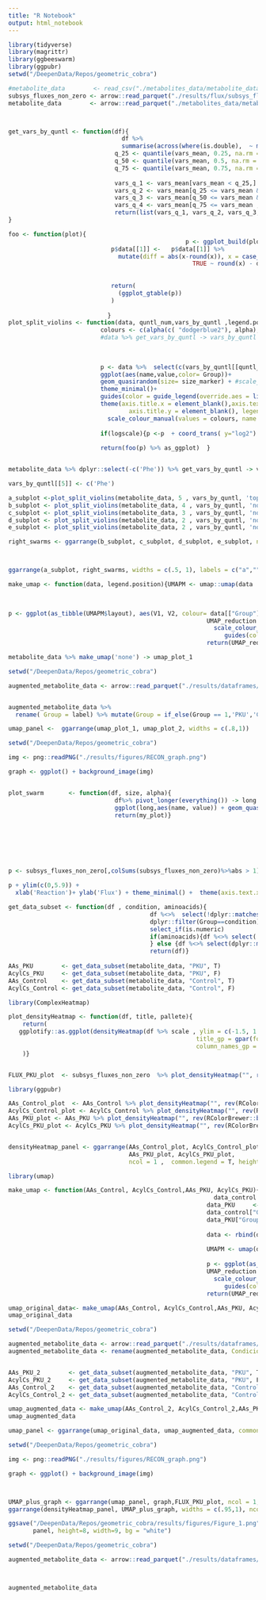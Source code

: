 ```yaml
---
title: "R Notebook"
output: html_notebook
---
```


```r
library(tidyverse)
library(magrittr)
library(ggbeeswarm)
library(ggpubr)
setwd("/DeepenData/Repos/geometric_cobra")

#metabolite_data        <- read_csv("./metabolites_data/metabolite_data.csv")
subsys_fluxes_non_zero <- arrow::read_parquet("./results/flux/subsys_fluxes_non_zero.parquet.gzip")
metabolite_data        <- arrow::read_parquet("./metabolites_data/metabolites_outliers_imputed.parquet.gzip")



get_vars_by_quntl <- function(df){
                                df %>% 
                                summarise(across(where(is.double),  ~ mean(.x, na.rm = TRUE))) %>% t -> vars_mean
                              q_25 <- quantile(vars_mean, 0.25, na.rm = TRUE)[[1]]
                              q_50 <- quantile(vars_mean, 0.5, na.rm = TRUE)[[1]]
                              q_75 <- quantile(vars_mean, 0.75, na.rm = TRUE)[[1]]
                              
                              vars_q_1 <- vars_mean[vars_mean < q_25,] %>% names 
                              vars_q_2 <- vars_mean[q_25 <= vars_mean & vars_mean < q_50,] %>% names 
                              vars_q_3 <- vars_mean[q_50 <= vars_mean &   vars_mean < q_75,] %>% names 
                              vars_q_4 <- vars_mean[q_75 <= vars_mean ,] %>% names 
                              return(list(vars_q_1, vars_q_2, vars_q_3, vars_q_4))
}

foo <- function(plot){
                                                  p <- ggplot_build(plot)
                             p$data[[1]] <-   p$data[[1]] %>%
                               mutate(diff = abs(x-round(x)), x = case_when(group %% 2 == 0 ~ round(x) + diff,
                                                    TRUE ~ round(x) - diff)) %>%    select(-diff)
                             
                             
                             return(
                               (ggplot_gtable(p))
                             )
                             
                            }
plot_split_violins <- function(data, quntl_num,vars_by_quntl ,legend.position, logscale, alpha, size_marker){
                          colours <- c(alpha(c( "dodgerblue2"), alpha), alpha(c("darkorange"), 1))
                          #data %>% get_vars_by_quntl -> vars_by_quntl
                          
                          
                          
                          p <- data %>%  select(c(vars_by_quntl[[quntl_num]], "Group")) %>%  pivot_longer(-Group)  %>% 
                          ggplot(aes(name,value,color= Group))+ 
                          geom_quasirandom(size= size_marker) + #scale_fill_manual(values = colours, name = "") +
                          theme_minimal()+
                          guides(color = guide_legend(override.aes = list(size = 4, alpha = 1) ))+ 
                          theme(axis.title.x = element_blank(),axis.text.x = element_text(angle = 45, vjust = 1, hjust=1),
                                  axis.title.y = element_blank(), legend.position=legend.position)+scale_color_discrete(name="")+
                            scale_colour_manual(values = colours, name = "") 
                          
                          if(logscale){p <-p  + coord_trans( y="log2") }
                          
                          return(foo(p) %>% as_ggplot)  }


metabolite_data %>% dplyr::select(-c('Phe')) %>% get_vars_by_quntl -> vars_by_quntl

vars_by_quntl[[5]] <- c('Phe')

a_subplot <-plot_split_violins(metabolite_data, 5 , vars_by_quntl, 'top', TRUE, .1, .6)
b_subplot <- plot_split_violins(metabolite_data, 4 , vars_by_quntl, 'none', F, .02, .01)
c_subplot <- plot_split_violins(metabolite_data, 3 , vars_by_quntl, 'none', F, .02, .01)
d_subplot <- plot_split_violins(metabolite_data, 2 , vars_by_quntl, 'none', F, .02, .01)
e_subplot <- plot_split_violins(metabolite_data, 2 , vars_by_quntl, 'none', F, .02, .01)
```


```r

right_swarms <- ggarrange(b_subplot, c_subplot, d_subplot, e_subplot, ncol = 1, labels = c("b","c","d","e"), vjust = 1.1, hjust = .5)



ggarrange(a_subplot, right_swarms, widths = c(.5, 1), labels = c("a",""), vjust = 1.1) -> swarm_panel


```

```r
make_umap <- function(data, legend.position){UMAPM <- umap::umap(data  %>% select_if(is.numeric) %>% 
                                                                        as.matrix(), n_neighbors = 20, scale = T, n_threads = 20, fast_sgd = F, metric = 'cosine', spread = 10)
                                                        

p <- ggplot(as_tibble(UMAPM$layout), aes(V1, V2, colour= data[["Group"]]))
                                                        UMAP_reduction <-  p + geom_point(size= .2) + xlab('UMAP dimension 1') + ylab('UMAP dimension 2')+
                                                          scale_colour_manual(values = c("cadetblue", "blue"))+ theme(legend.position=legend.position, text = element_text(size = 9))   +
                                                             guides(color = guide_legend(override.aes = list(size = 3) ) )+guides(color = guide_legend(title = "Group", override.aes = list(size = 3) )) 
                                                        return(UMAP_reduction)}

metabolite_data %>% make_umap('none') -> umap_plot_1
```


```r
setwd("/DeepenData/Repos/geometric_cobra")

augmented_metabolite_data <- arrow::read_parquet("./results/dataframes/augmented_metabolite_data_v2.parquet.gzip") 


augmented_metabolite_data %>% 
  rename( Group = label) %>% mutate(Group = if_else(Group == 1,'PKU','Control')) %>% make_umap('right')-> umap_plot_2


```


```r

umap_panel <-  ggarrange(umap_plot_1, umap_plot_2, widths = c(.8,1))

setwd("/DeepenData/Repos/geometric_cobra")

img <- png::readPNG("./results/figures/RECON_graph.png")

graph <- ggplot() + background_image(img)



```
```r
plot_swarm       <- function(df, size, alpha){
                              df%>% pivot_longer(everything()) -> long
                              ggplot(long,aes(name, value)) + geom_quasirandom(size=size, alpha = alpha) -> my_plot
                              return(my_plot)}







p <- subsys_fluxes_non_zero[,colSums(subsys_fluxes_non_zero)%>%abs > 1] %>% sample_n(1000) %>% abs %>% plot_swarm(.2,.2) 

p + ylim(c(0,5.9)) + 
  xlab('Reaction')+ ylab('Flux') + theme_minimal() +  theme(axis.text.x = element_text(angle = 45, vjust = 1, hjust=1))

```



#####################################################################################################################################################
######################################################################################################################################################
```r
get_data_subset <- function(df , condition, aminoacids){
                                        df %<>%  select(!dplyr::matches('SA')) %>%
                                        dplyr::filter(Group==condition) %>% 
                                        select_if(is.numeric) 
                                        if(aminoacids){df %<>% select(!dplyr::matches('C\\d+'))
                                        } else {df %<>% select(dplyr::matches('C\\d+'))}
                                        return(df)}
 
AAs_PKU        <- get_data_subset(metabolite_data, "PKU", T)
AcylCs_PKU     <- get_data_subset(metabolite_data, "PKU", F)
AAs_Control    <- get_data_subset(metabolite_data, "Control", T)
AcylCs_Control <- get_data_subset(metabolite_data, "Control", F)
```

```r
library(ComplexHeatmap)

plot_densityHeatmap <- function(df, title, pallete){
    return(
   ggplotify::as.ggplot(densityHeatmap(df %>% scale , ylim = c(-1.5, 1.5), cluster_columns = TRUE, title = title, ylab = "", col = pallete,
                                                     title_gp = gpar(fontsize = 6), tick_label_gp = gpar(fontsize = 6), quantile_gp = gpar(fontsize = 6),
                                                     column_names_gp = gpar(fontsize = 6),column_names_rot = 50 )) 
    )}


FLUX_PKU_plot  <- subsys_fluxes_non_zero  %>% plot_densityHeatmap("", rev(RColorBrewer::brewer.pal(11, "RdYlGn")))


```

```r
library(ggpubr)

AAs_Control_plot  <- AAs_Control %>% plot_densityHeatmap("", rev(RColorBrewer::brewer.pal(11, "Spectral")))
AcylCs_Control_plot <- AcylCs_Control %>% plot_densityHeatmap("", rev(RColorBrewer::brewer.pal(11, "Spectral")))
AAs_PKU_plot <- AAs_PKU %>% plot_densityHeatmap("", rev(RColorBrewer::brewer.pal(11, "Spectral")))
AcylCs_PKU_plot <- AcylCs_PKU %>% plot_densityHeatmap("", rev(RColorBrewer::brewer.pal(11, "Spectral")))


densityHeatmap_panel <- ggarrange(AAs_Control_plot, AcylCs_Control_plot,
                                  AAs_PKU_plot, AcylCs_PKU_plot, 
                                  ncol = 1 ,  common.legend = T, heights = c(.75,1,.75,1), labels = c("a","b","c","d"))

```

```r
library(umap)

make_umap <- function(AAs_Control, AcylCs_Control,AAs_PKU, AcylCs_PKU){
                                                          data_control <-cbind(AAs_Control,AcylCs_Control)
                                                        data_PKU     <- cbind(AAs_PKU,AcylCs_PKU)
                                                        data_control["Group"] <- "Control"
                                                        data_PKU["Group"] <- "PKU"
                                                        
                                                        data <- rbind(data_PKU,data_control)
                                                        
                                                        UMAPM <- umap(data  %>% select_if(is.numeric) %>% 
                                                                        as.matrix(), n_neighbors = 50, scale = T, n_threads = 20, fast_sgd = F, metric = 'cosine', spread = 10)
                                                        p <- ggplot(as_tibble(UMAPM$layout), aes(V1, V2, colour= data[["Group"]]))
                                                        UMAP_reduction <-  p + geom_point(size= .2) + xlab('UMAP dimension 1') + ylab('UMAP dimension 2')+
                                                          scale_colour_manual(values = c("cadetblue", "blue"))+ theme(text = element_text(size = 9))   +
                                                             guides(color = guide_legend(override.aes = list(size = 3) ) )+guides(color = guide_legend(title = "Group", override.aes = list(size = 3) )) 
                                                        return(UMAP_reduction)}

umap_original_data<- make_umap(AAs_Control, AcylCs_Control,AAs_PKU, AcylCs_PKU)
umap_original_data
```

```r
setwd("/DeepenData/Repos/geometric_cobra")

augmented_metabolite_data <- arrow::read_parquet("./results/dataframes/augmented_metabolite_data_v2.parquet.gzip")
augmented_metabolite_data <- rename(augmented_metabolite_data, Condicion = label) %>% dplyr::mutate(Condicion = if_else(Condicion== 1, 'PKU', 'Control'))


AAs_PKU_2        <- get_data_subset(augmented_metabolite_data, "PKU", T)
AcylCs_PKU_2     <- get_data_subset(augmented_metabolite_data, "PKU", F)
AAs_Control_2    <- get_data_subset(augmented_metabolite_data, "Control", T)
AcylCs_Control_2 <- get_data_subset(augmented_metabolite_data, "Control", F)

umap_augmented_data <- make_umap(AAs_Control_2, AcylCs_Control_2,AAs_PKU_2, AcylCs_PKU_2)
umap_augmented_data
```
```r


umap_panel <- ggarrange(umap_original_data, umap_augmented_data, common.legend = T, labels = c("e","f"), vjust = .5, hjust = .5)

setwd("/DeepenData/Repos/geometric_cobra")

img <- png::readPNG("./results/figures/RECON_graph.png")

graph <- ggplot() + background_image(img)



UMAP_plus_graph <- ggarrange(umap_panel, graph,FLUX_PKU_plot, ncol = 1, heights = c(1, 2.5, 1), labels = c("","g","h"))
ggarrange(densityHeatmap_panel, UMAP_plus_graph, widths = c(.95,1), ncol = 2) -> panel

ggsave("/DeepenData/Repos/geometric_cobra/results/figures/Figure_1.png", 
       panel, height=8, width=9, bg = "white")
```


```r
setwd("/DeepenData/Repos/geometric_cobra")

augmented_metabolite_data <- arrow::read_parquet("./results/dataframes/augmented_metabolite_data_v2.parquet.gzip") 



augmented_metabolite_data




```





























